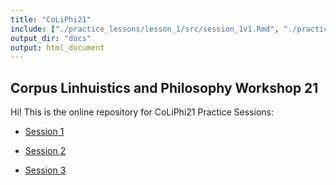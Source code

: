 ```yaml
---
title: "CoLiPhi21"
include: ["./practice_lessons/lesson_1/src/session_1v1.Rmd", "./practice_lessons/lesson_2/src/session_2v1.Rmd", "./create_corpora/src/pres_philpeople.Rmd", "./create_corpora/src/pres_make_corpus.Rmd", "./create_corpora/src/pres_standfordEnc.Rmd", "./practice_lessons/lesson_3/pres.Rmd"]
output_dir: "docs"
output: html_document
---
```


## Corpus Linhuistics and Philosophy Workshop 21

Hi! This is the online repository for CoLiPhi21 Practice Sessions:

- [Session 1](./practice_lessons/lesson_1/src/session_1v1.html)

- [Session 2](./practice_lessons/lesson_2/src/session_2v1.html)

- [Session 3](./practice_lessons/lesson_3/pres.html)


